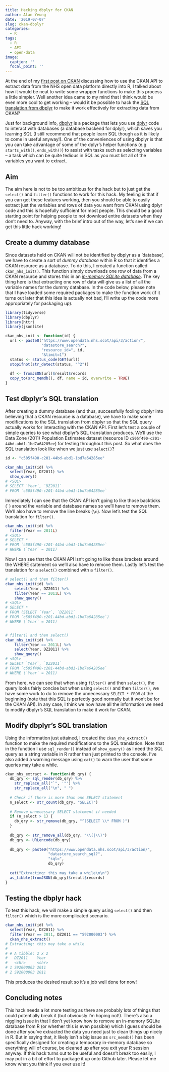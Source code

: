 ```yaml
---
title: Hacking dbplyr for CKAN
author: Alan Yeung
date: '2019-07-07'
slug: ckan-dbplyr
categories:
  - R
tags:
  - R
  - API
  - open-data
image:
  caption: ''
  focal_point: ''
---
```


At the end of my [first post on CKAN](../ckan-api) discussing how to use the CKAN API to extract data from the NHS open data platform directly into R, I talked about how it would be neat to write some wrapper functions to make this process a little simpler. Well another idea came to my mind that I think would be even more cool to get working -- would it be possible to hack the [SQL translation from dbplyr](https://dbplyr.tidyverse.org/articles/translation-verb.html) to make it work effectively for extracting data from CKAN?  
  
Just for background info, [dbplyr](https://dbplyr.tidyverse.org) is a package that lets you use [dplyr](https://dplyr.tidyverse.org) code to interact with databases (a database backend for dplyr), which saves you learning SQL (I still recommend that people learn SQL though as it is likely to come in useful anyway!). One of the conveniences of using dbplyr is that you can take advantage of some of the dplyr's helper functions (e.g `starts_with()`, `ends_with()`) to assist with tasks such as selecting variables -- a task which can be quite tedious in SQL as you must list all of the variables you want to extract.  

## Aim
The aim here is not to be too ambitious for the hack but to just get the `select()` and `filter()` functions to work for this hack. My feeling is that if you can get these features working, then you should be able to easily extract just the variables and rows of data you want from CKAN using dplyr code and this is hopefully sufficient for most people. This should be a good starting point for helping people to not download entire datasets when they don't need to. Anyway, with the brief intro out of the way, let's see if we can get this little hack working!

## Create a dummy database
Since datasets held on CKAN will not be identified by dbplyr as a 'database', we have to create a sort of *dummy database* within R so that it identifies a CKAN resource as a database. To do this, I created a function called `ckan_nhs_init()`. This function simply downloads one row of data from a CKAN resource and stores this in an [*in-memory SQLite database*](https://www.rdocumentation.org/packages/dplyr/versions/0.5.0/topics/src_memdb). The key thing here is that extracting one row of data will give us a list of all the variable names for the dummy database. In the code below, please note that I have loaded some required packages to make the function work (if it turns out later that this idea is actually not bad, I'll write up the code more appropriately for packaging up).

```r
library(tidyverse)
library(dbplyr)
library(httr)
library(jsonlite)

ckan_nhs_init <- function(id) {
  url <- paste0("https://www.opendata.nhs.scot/api/3/action/",
                "datastore_search?",
                "resource_id=", id,
                "&limit=1")
  status <- status_code(GET(url))
  stopifnot(str_detect(status, "^2"))
  
  df <- fromJSON(url)$result$records
  copy_to(src_memdb(), df, name = id, overwrite = TRUE)
}
```

## Test dbplyr's SQL translation
After creating a dummy database (and thus, successfully fooling dbplyr into believing that a CKAN resource is a database), we have to make some modifications to the SQL translation from dbplyr so that the SQL query actually works for interacting with the CKAN API. First let's test a couple of simple queries to see what dbplyr's SQL translation produces. We'll use the Data Zone (2011) Population Estimates dataset (resource ID `c505f490-c201-44bd-abd1-1bd7a64285ee`) for testing throughout this post. So what does the SQL translation look like when we just use `select()`?

```r
id <- "c505f490-c201-44bd-abd1-1bd7a64285ee"

ckan_nhs_init(id) %>% 
  select(Year, DZ2011) %>% 
  show_query()
# <SQL>
# SELECT `Year`, `DZ2011`
# FROM `c505f490-c201-44bd-abd1-1bd7a64285ee`
```

Immediately I can see that the CKAN API isn't going to like those backticks (`` ` ``) around the variable and database names so we'll have to remove them. We'll also have to remove the line breaks (`\n`). Now let's test the SQL translation for `filter()`.

```r
ckan_nhs_init(id) %>%
  filter(Year == 2011L)
# <SQL>
# SELECT *
# FROM `c505f490-c201-44bd-abd1-1bd7a64285ee`
# WHERE (`Year` = 2011)
```

Now I can see that the CKAN API isn't going to like those brackets around the WHERE statement so we'll also have to remove them. Lastly let's test the translation for a `select()` combined with a `filter()`.

```r
# select() and then filter()
ckan_nhs_init(id) %>% 
    select(Year, DZ2011) %>% 
    filter(Year == 2011L) %>% 
    show_query()
# <SQL>
# SELECT *
# FROM (SELECT `Year`, `DZ2011`
# FROM `c505f490-c201-44bd-abd1-1bd7a64285ee`)
# WHERE (`Year` = 2011)


# filter() and then select()
ckan_nhs_init(id) %>% 
    filter(Year == 2011L) %>% 
    select(Year, DZ2011) %>% 
    show_query()
# <SQL>
# SELECT `Year`, `DZ2011`
# FROM `c505f490-c201-44bd-abd1-1bd7a64285ee`
# WHERE (`Year` = 2011)
```

From here, we can see that when using `filter()` and then `select()`, the query looks fairly concise but when using `select()` and then `filter()`, we have some work to do to remove the unnecessary `SELECT * FROM` at the beginning (note that this SQL is perfectly good normally but it won't be for the CKAN API). In any case, I think we now have all the information we need to modify dbplyr's SQL translation to make it work for CKAN.


## Modify dbplyr's SQL translation
Using the information just attained, I created the `ckan_nhs_extract()` function to make the required modifications to the SQL translation. Note that in the function I use `sql_render()` instead of `show_query()` as I need the SQL query as a string variable in R rather than just printed to the console. I've also added a warning message using `cat()` to warn the user that some queries may take a while.


```r
ckan_nhs_extract <- function(db_qry) {
  db_qry <- sql_render(db_qry) %>%
    str_replace_all("`", '"') %>%
    str_replace_all("\n", " ")
  
  # Check if there is more than one SELECT statement
  n_select <- str_count(db_qry, "SELECT")
  
  # Remove unnecessary SELECT statement if needed
  if (n_select > 1) {
    db_qry <- str_remove(db_qry, "^(SELECT \\* FROM )")
  }
  
  db_qry <- str_remove_all(db_qry, "\\(|\\)")
  db_qry <- URLencode(db_qry)
  
  db_qry <- paste0("https://www.opendata.nhs.scot/api/3/action/",
                   "datastore_search_sql?",
                   "sql=",
                   db_qry)
  
  cat("Extracting: this may take a while\n\n")
  as_tibble(fromJSON(db_qry)$result$records)
}
```

## Testing the dbplyr hack
To test this hack, we will make a simple query using `select()` and then `filter()` which is the more complicated scenario.

```r
ckan_nhs_init(id) %>%
  select(Year, DZ2011) %>%
  filter(Year == 2011, DZ2011 == "S92000003") %>%
  ckan_nhs_extract()
# Extracting: this may take a while
# 
# # A tibble: 2 x 2
#   DZ2011    Year 
#   <chr>     <chr>
# 1 S92000003 2011 
# 2 S92000003 2011 
```

This produces the desired result so it's a job well done for now!


## Concluding notes
This hack needs a lot more testing as there are probably lots of things that could potentially break it (but obviously I'm hoping not!). There's also a niggling issue in that I don't yet know how to remove an in-memory SQLite database from R (or whether this is even possible) which I guess should be done after you've extracted the data you need just to clean things up nicely in R. But in saying that, it likely isn't a big issue as `src_memdb()` has been specifically designed for creating a temporary in-memory database so everything will of course, be cleaned up after you exit your R session anyway. If this hack turns out to be useful and doesn't break too easily, I may put in a bit of effort to package it up onto Github later. Please let me know what you think if you ever use it!
